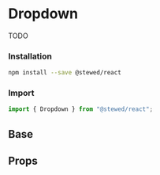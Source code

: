
# Dropdown

TODO

### Installation

```bash
npm install --save @stewed/react
```

### Import

```js
import { Dropdown } from "@stewed/react";
```

<Meta of={DropdownStories} />

## Base

<Canvas of={DropdownStories.Base} />

## Props

<ArgTypes of={DropdownStories} />
